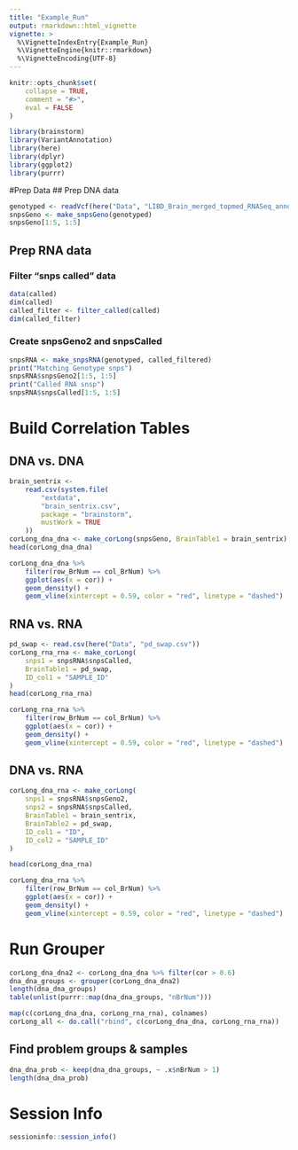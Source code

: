 ```yaml
---
title: "Example_Run"
output: rmarkdown::html_vignette
vignette: >
  %\VignetteIndexEntry{Example_Run}
  %\VignetteEngine{knitr::rmarkdown}
  %\VignetteEncoding{UTF-8}
---
```


```r
knitr::opts_chunk$set(
    collapse = TRUE,
    comment = "#>",
    eval = FALSE
)
```

```r
library(brainstorm)
library(VariantAnnotation)
library(here)
library(dplyr)
library(ggplot2)
library(purrr)
```

#Prep Data
## Prep DNA data
```r
genotyped <- readVcf(here("Data", "LIBD_Brain_merged_topmed_RNASeq_annotated_variants_043020.vcf"), "hg38")
snpsGeno <- make_snpsGeno(genotyped)
snpsGeno[1:5, 1:5]
```

## Prep RNA data
### Filter "snps called" data
```r
data(called)
dim(called)
called_filter <- filter_called(called)
dim(called_filter)
```

### Create snpsGeno2 and snpsCalled
```r
snpsRNA <- make_snpsRNA(genotyped, called_filtered)
print("Matching Genotype snps")
snpsRNA$snpsGeno2[1:5, 1:5]
print("Called RNA snsp")
snpsRNA$snpsCalled[1:5, 1:5]
```

# Build Correlation Tables
## DNA vs. DNA
```r
brain_sentrix <-
    read.csv(system.file(
        "extdata",
        "brain_sentrix.csv",
        package = "brainstorm",
        mustWork = TRUE
    ))
corLong_dna_dna <- make_corLong(snpsGeno, BrainTable1 = brain_sentrix)
head(corLong_dna_dna)
```
```r
corLong_dna_dna %>%
    filter(row_BrNum == col_BrNum) %>%
    ggplot(aes(x = cor)) +
    geom_density() +
    geom_vline(xintercept = 0.59, color = "red", linetype = "dashed")
```



## RNA vs. RNA
```r
pd_swap <- read.csv(here("Data", "pd_swap.csv"))
corLong_rna_rna <- make_corLong(
    snps1 = snpsRNA$snpsCalled,
    BrainTable1 = pd_swap,
    ID_col1 = "SAMPLE_ID"
)
head(corLong_rna_rna)
```

```r
corLong_rna_rna %>%
    filter(row_BrNum == col_BrNum) %>%
    ggplot(aes(x = cor)) +
    geom_density() +
    geom_vline(xintercept = 0.59, color = "red", linetype = "dashed")
```

## DNA vs. RNA
```r
corLong_dna_rna <- make_corLong(
    snps1 = snpsRNA$snpsGeno2,
    snps2 = snpsRNA$snpsCalled,
    BrainTable1 = brain_sentrix,
    BrainTable2 = pd_swap,
    ID_col1 = "ID",
    ID_col2 = "SAMPLE_ID"
)

head(corLong_dna_rna)
```

```r
corLong_dna_rna %>%
    filter(row_BrNum == col_BrNum) %>%
    ggplot(aes(x = cor)) +
    geom_density() +
    geom_vline(xintercept = 0.59, color = "red", linetype = "dashed")
```

# Run Grouper
```r
corLong_dna_dna2 <- corLong_dna_dna %>% filter(cor > 0.6)
dna_dna_groups <- grouper(corLong_dna_dna2)
length(dna_dna_groups)
table(unlist(purrr::map(dna_dna_groups, "nBrNum")))
```

```r
map(c(corLong_dna_dna, corLong_rna_rna), colnames)
corLong_all <- do.call("rbind", c(corLong_dna_dna, corLong_rna_rna))
```



## Find problem groups & samples
```r
dna_dna_prob <- keep(dna_dna_groups, ~ .x$nBrNum > 1)
length(dna_dna_prob)
```


# Session Info
```r
sessioninfo::session_info()
```

